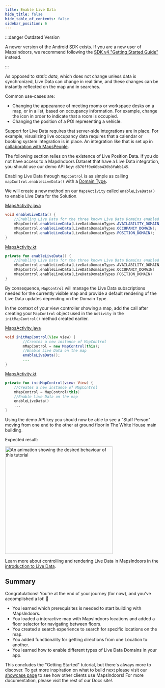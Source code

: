 ```yaml
---
title: Enable Live Data
hide_title: false
hide_table_of_contents: false
sidebar_position: 6
---
```



:::danger Outdated Version

A newer version of the Android SDK exists. If you are a new user of MapsIndoors, we recommend following the [SDK v4 "Getting Started Guide"](https://docs.mapsindoors.com/content/getting-started/android/v4/) instead. 

:::

As opposed to _static data_, which does not change unless data is synchronized, Live Data can change in real time, and these changes can be instantly reflected on the map and in searches.

Common use-cases are:

* Changing the appearance of meeting rooms or workspace desks on a map, or in a list, based on occupancy information. For example, change the icon in order to indicate that a room is occupied.
* Changing the position of a POI representing a vehicle.

Support for Live Data requires that server-side integrations are in place. For example, visualizing live occupancy data requires that a calendar or booking system integration is in place. An integration like that is set up in [collaboration with MapsPeople](https://www.mapspeople.com/mapsindoors-integrations/).

The following section relies on the existence of Live Position Data. If you do not have access to a MapsIndoors Dataset that have a Live Data integration, you should use our demo API key: `d876ff0e60bb430b8fabb145`.

Enabling Live Data through `MapControl` is as simple as calling `mapControl.enableLiveData()` with a [Domain Type](https://app.mapsindoors.com/mapsindoors/reference/android/v3/index.html).

We will create a new method on our `MapsActivity` called `enableLiveData()` to enable Live Data for the Solution.

<Tabs groupId="getting-started-android-v3-livedata">
<TabItem value="java" label="Java" default>

<a href="https://github.com/MapsPeople/MapsIndoors-Getting-Started-Android/blob/master/app/src/main/java/com/example/mapsindoorsgettingstarted/MapsActivity.java#L270-L278">MapsActivity.java</a>

```java
void enableLiveData() {
    //Enabling Live Data for the three known Live Data Domains enabled for this Solution.
    mMapControl.enableLiveData(LiveDataDomainTypes.AVAILABILITY_DOMAIN);
    mMapControl.enableLiveData(LiveDataDomainTypes.OCCUPANCY_DOMAIN);
    mMapControl.enableLiveData(LiveDataDomainTypes.POSITION_DOMAIN);
}
```

</TabItem>
<TabItem value="kotlin" label="Kotlin">

<a href="https://github.com/MapsPeople/MapsIndoors-Getting-Started-Android-Kotlin/blob/main/app/src/main/java/com/example/mapsindoorsgettingstartedkotlin/MapsActivity.kt#L227-L235">MapsActivity.kt</a>

```kotlin
private fun enableLiveData() {
    //Enabling Live Data for the three known Live Data Domains enabled for this Solution.
    mMapControl.enableLiveData(LiveDataDomainTypes.AVAILABILITY_DOMAIN)
    mMapControl.enableLiveData(LiveDataDomainTypes.OCCUPANCY_DOMAIN)
    mMapControl.enableLiveData(LiveDataDomainTypes.POSITION_DOMAIN)
}
```

</TabItem>
</Tabs>

By consequence, `MapControl` will manage the Live Data subscriptions needed for the currently visible map and provide a default rendering of the Live Data updates depending on the Domain Type.

In the context of your view controller showing a map, add the call after creating your `MapControl` object used in the `Activity` in the `initMapControl()` method created earlier.

<Tabs groupId="getting-started-android-v3-livedata">
<TabItem value="java" label="Java" default>

<a href="https://github.com/MapsPeople/MapsIndoors-Getting-Started-Android/blob/master/app/src/main/java/com/example/mapsindoorsgettingstarted/MapsActivity.java#L148-L168">MapsActivity.java</a>

```java
void initMapControl(View view) {
        //Creates a new instance of MapControl
        mMapControl = new MapControl(this);
        //Enable Live Data on the map
        enableLiveData();
        ...
}
```

</TabItem>
<TabItem value="kotlin" label="Kotlin">

<a href="https://github.com/MapsPeople/MapsIndoors-Getting-Started-Android-Kotlin/blob/main/app/src/main/java/com/example/mapsindoorsgettingstartedkotlin/MapsActivity.kt#L116-L134">MapsActivity.kt</a>

```kotlin
private fun initMapControl(view: View) {
    //Creates a new instance of MapControl
    mMapControl = MapControl(this)
    //Enable Live Data on the map
    enableLiveData()
    ...
}
```

</TabItem>
</Tabs>

Using the demo API key you should now be able to see a "Staff Person" moving from one end to the other at ground floor in The White House main building.

Expected result:

<img src="/img/getting-started/android_live_data_gif.gif" alt="An animation showing the desired behaviour of this tutorial" width="350"/>

Learn more about controlling and rendering Live Data in MapsIndoors in the [introduction to Live Data](map/live-data/live-data-intro-android/).

## Summary

Congratulations! You're at the end of your journey (for now), and you've accomplished a lot! 🎉

* You learned which prerequisites is needed to start building with MapsIndoors.
* You loaded a interactive map with MapsIndoors locations and added a floor selector for navigating between floors.
* You created a search experience to search for specific locations on the map.
* You added functionality for getting directions from one Location to another.
* You learned how to enable different types of Live Data Domains in your app.

This concludes the "Getting Started" tutorial, but there's always more to discover. To get more inspiration on what to build next please visit our [showcase page](https://www.mapspeople.com/showcases) to see how other clients use MapsIndoors! For more documentation, please visit the rest of our Docs site!.
